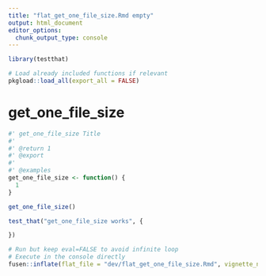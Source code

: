 ```yaml
---
title: "flat_get_one_file_size.Rmd empty"
output: html_document
editor_options: 
  chunk_output_type: console
---
```


```r
library(testthat)
```

<!--
 You need to run the 'description' chunk in the '0-dev_history.Rmd' file before continuing your code there.
-->

```r
# Load already included functions if relevant
pkgload::load_all(export_all = FALSE)
```

# get_one_file_size

```r
#' get_one_file_size Title
#'
#' @return 1
#' @export
#'
#' @examples
get_one_file_size <- function() {
  1
}
```

```r
get_one_file_size()
```

```r
test_that("get_one_file_size works", {

})
```


```r
# Run but keep eval=FALSE to avoid infinite loop
# Execute in the console directly
fusen::inflate(flat_file = "dev/flat_get_one_file_size.Rmd", vignette_name = "Minimal")
```
